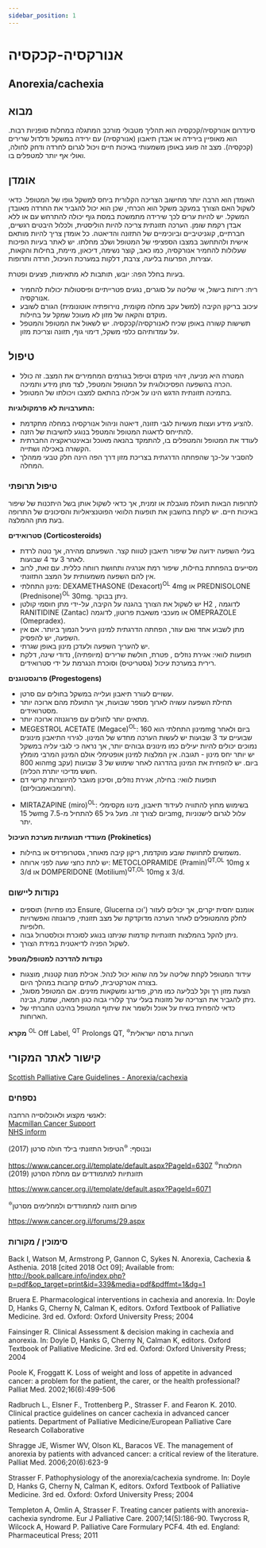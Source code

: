 ```yaml
---
sidebar_position: 1
---
```


# אנורקסיה-קכקסיה
## Anorexia/cachexia

## מבוא

סינדרום אנורקסיה/קכקסיה הוא תהליך מטבולי מורכב המתגלה במחלות סופניות רבות. הוא מאופיין בירידה או אבדן תיאבון (אנורקסיה) עם ירידה במשקל ודלדול שרירים (קכקסיה). מצב זה פוגע באופן משמעותי באיכות חיים ויכול לגרום לחרדה ודחק לחולה, ואולי אף יותר למטפלים בו.

## אומדן
האומדן הוא הרבה יותר מחישוב הצריכה הקלורית ביחס למשקל גופו של המטופל. כדאי לשקול האם הצורך במעקב משקל הוא הכרחי, שכן הוא יכול להגביר את החרדה מאובדן המשקל. יש להיות ערים לכך שירידה מתמשכת במסת גוף יכולה להתרחש עם או ללא אבדן רקמת שומן.
הערכה תזונתית צריכה להיות הוליסטית, ולכלול היבטים רגשיים, חברתיים, קוגניטיביים וביוכימיים של התזונה והדיאטה. כל אומדן צריך להיות מותאם אישית ולהתחשב במצבו הספציפי של המטופל ושלב מחלתו.
יש לאתר בעיות הפיכות שעלולות להחמיר אנורקסיה, כמו כאב, קוצר נשימה, דיכאון, מיימת, בחילות והקאות, עצירות, הפרעות בליעה, צרבת, דלקות במערכת העיכול, חרדה ותרופות.

בעיות בחלל הפה: יובש, תותבות לא מתאימות, פצעים ופטרת.
-	ריח: ריחות בישול, אי שליטה על סוגרים, נגעים פטרייתיים ופיסטולות יכולות להחמיר אנורקסיה.
-	עיכוב בריקון הקיבה (למשל עקב מחלה מקומית, נוירופתיה אוטונומית) הגורם לשובע מוקדם והקאה של מזון לא מעוכל שמקל על בחילות.
-	תשישות קשורה באופן שכיח לאנורקסיה/קכקסיה.
יש לשאול את המטופל והמטפל על עמדותיהם כלפי משקל, דימוי גוף, תזונה וצריכת מזון.


## טיפול
-	המטרה היא מניעה, זיהוי מוקדם וטיפול בגורמים המחמירים את המצב. זה כולל הכרה בהשפעה הפסיכולוגית על המטופל והמטפל, לצד מתן מידע ותמיכה.
-	בתמיכה תזונתית הדגש הינו על אכילה בהתאם למצבו ויכולתו של המטופל.

**התערבויות לא פרמקולוגיות:**
-	להציע מידע ועצות מעשיות לגבי תזונה, דיאטה וניהול אנורקסיה במחלה מתקדמת. 
-	להתייחס לדאגות המטופל והמטפל בנוגע לחשיבות של הזנה.
-	לעודד את המטופל והמטפלים בו, להתמקד בהנאה מאוכל ובאינטראקציה החברתית הקשורה באכילה ושתייה. 
-	להסביר על-כך שהפחתה הדרגתית בצריכת מזון דרך הפה הינה חלק טבעי ממהלך המחלה.

###  טיפול תרופתי 
לתרופות הבאות תועלת מוגבלת או זמנית, אך כדאי לשקול אותן בשל היתכנות של שיפור באיכות חיים.       יש לקחת בחשבון את תופעות הלוואי הפוטנציאליות והסיכונים של התרופה בעת מתן ההמלצה. 

**סטרואידים (Corticosteroids)**
-	בעלי השפעה ידועה של שיפור תיאבון לטווח קצר. השפעתם מהירה, אך נוטה לרדת לאחר 3 עד 4 שבועות.
-	מסייעים בהפחתת בחילות, שיפור רמת אנרגיה ותחושת רווחה כללית. עם זאת, לרוב אין להם השפעה משמעותית על המצב התזונתי.
-	מינון התחלתי: DEXAMETHASONE (Dexacort)<sup>OL</sup> 4mg  או PREDNISOLONE (Prednisone)<sup>OL</sup> 30mg. ניתן בבוקר.
-	יש לשקול את הצורך בהגנה על הקיבה, על-ידי מתן חוסמי קולטן H2 , לדוגמה RANITIDINE (Zantac) או מעכבי משאבת פרוטון, לדוגמה OMEPRAZOLE (Omepradex). 
-	מתן לשבוע אחד ואם עוזר, הפחתה הדרגתית למינון היעיל הנמוך ביותר.                                      אם אין השפעה, יש להפסיק.
-	יש להעריך השפעה ולעדכן מינון באופן שגרתי.
-	תופעות לוואי: אגירת נוזלים , פטרת, חולשת שרירים (מיופתיה), נדודי שינה, דלקת רירית במערכת עיכול (גסטריטיס) וסוכרת הנגרמת על ידי סטרואידים.

**פרוגסטוגנים (Progestogens)**
-	עשויים לעורר תיאבון ועלייה במשקל בחולים עם סרטן.
-	תחילת השפעה עשויה לארוך מספר שבועות, אך התועלת מהם ארוכה יותר מסטרואידים.
-	מתאים יותר לחולים עם פרוגנוזה ארוכה יותר.
-	MEGESTROL ACETATE (Megace)<sup>OL</sup>: מינון התחלתי הוא 160mg ביום ולאחר שבועיים עד 3 שבועות יש לעשות הערכה מחדש של המינון. לגירוי התיאבון מינונים נמוכים יכולים להיות יעילים כמו מינונים גבוהים יותר, אך נראה כי לגבי עליה במשקל יש יותר יחס מינון - תגובה. אין המלצות למינון אופטימלי אולם המינון המרבי מומלץ הוא 800mg ביום. יש להפחית את המינון בהדרגה לאחר שימוש של 3 שבועות (עקב חשש מדיכוי יותרת הכליה).
-	תופעות לוואי: בחילה, אגירת נוזלים, וסיכון מוגבר להיווצרות קרישי דם (תרומבואמבוליזם).
* MIRTAZAPINE (miro)<sup>OL</sup>: בשימוש מחוץ להתוויה לעידוד תיאבון, מינוו מקסימלי של  15mg ביום לצורך זה. מעל גיל 65 להתחיל מ-7.5mg, עלול לגרום לישנוניות יתר. 

**מעודדי תנועתיות מערכת העיכול   (Prokinetics)**
-	משמשים לתחושת שובע מוקדמת, ריקון קיבה מאוחר, גסטרופרזיס או בחילות.
-	יש לתת כחצי שעה לפני ארוחה: METOCLOPRAMIDE (Pramin)<sup>QT,OL</sup> 10mg x 3/d                              או DOMPERIDONE (Motilium)<sup>QT,OL</sup> 10mg x 3/d.

### נקודות ליישום
-	תוספים (כמו פחיות Ensure, Glucerna וכו') אומנם יחסית יקרים, אך יכולים לעזור לחלק מהמטופלים לאחר הערכה מדוקדקת של מצב תזונתי, פרוגנוזה ואפשרויות חלופיות.
-	ניתן להקל בהמלצות תזונתיות קודמות שניתנו בנוגע לסוכרת וכולסטרול גבוה.
-	לשקול הפניה לדיאטנית במידת הצורך.

**נקודות להדרכה למטופל/מטפל**
-	עידוד המטופל לקחת שליטה על מה שהוא יכול לנהל. אכילת מנות קטנות, מוצגות בצורה אטרקטיבית, לעתים קרובות במהלך היום.
-	הצעת מזון רך וקל לבליעה כמו מרק, פודינג ומשקאות מזינים. אם המטופל מסוגל, ניתן להגביר את הצריכה של מזונות בעלי ערך קלורי גבוה כגון חמאה, שמנת, גבינה.
-	כדאי להפחית בשיח על אוכל ולשמר את שיתוף המטופל  בהיבט החברתי של הארוחות.


**מקרא**
<sup>OL</sup> Off Label, <sup>QT</sup> Prolongs QT, <sup>🔯</sup>הערות גרסה ישראלית 

## קישור לאתר המקורי
[Scottish Palliative Care Guidelines - Anorexia/cachexia](https://rightdecisions.scot.nhs.uk/scottish-palliative-care-guidelines/symptom-control/anorexiacachexia)

### נספחים
לאנשי מקצוע ולאוכלוסייה הרחבה:  
[Macmillan Cancer Support](http://www.macmillan.org.uk)  
[NHS inform](https://www.nhsinform.scot)

ובנוסף:
<sup>🔯</sup>הטיפול התזונתי בילד חולה סרטן (2017)

https://www.cancer.org.il/template/default.aspx?PageId=6307
<sup>🔯</sup>המלצות תזונתיות למתמודדים עם מחלת הסרטן (2019)

https://www.cancer.org.il/template/default.aspx?PageId=6071

<sup>🔯</sup>פורום תזונה למתמודדים ולמחלימים מסרטן  

https://www.cancer.org.il/forums/29.aspx

### סימוכין / מקורות
Back I, Watson M, Armstrong P, Gannon C, Sykes N. Anorexia, Cachexia & Asthenia. 2018 [cited 2018 Oct 09]; Available from: http://book.pallcare.info/index.php?p=pdf&op_target=print&id=339&media=pdf&pdffmt=1&dg=1

Bruera E. Pharmacological interventions in cachexia and anorexia. In: Doyle D, Hanks G, Cherny N, Calman K, editors. Oxford Textbook of Palliative Medicine. 3rd ed. Oxford: Oxford University Press; 2004

Fainsinger R. Clinical Assessment & decision making in cachexia and anorexia. In: Doyle D, Hanks G, Cherny N, Calman K, editors. Oxford Textbook of Palliative Medicine. 3rd ed. Oxford: Oxford University Press; 2004

Poole K, Froggatt K. Loss of weight and loss of appetite in advanced cancer: a problem for the patient, the carer, or the health professional? Palliat Med. 2002;16(6):499-506

Radbruch L., Elsner F., Trottenberg P., Strasser F. and Fearon K. 2010. Clinical practice guidelines on cancer cachexia in advanced cancer patients. Department of Palliative Medicine/European Palliative Care Research Collaborative

Shragge JE, Wismer WV, Olson KL, Baracos VE. The management of anorexia by patients with advanced cancer: a critical review of the literature. Palliat Med. 2006;20(6):623-9

Strasser F. Pathophysiology of the anorexia/cachexia syndrome. In: Doyle D, Hanks G, Cherny N, Calman K, editors. Oxford Textbook of Palliative Medicine. 3rd ed. Oxford: Oxford University Press; 2004

Templeton A, Omlin A, Strasser F. Treating cancer patients with anorexia-cachexia syndrome. Eur J Palliative Care. 2007;14(5):186-90.
Twycross R, Wilcock A, Howard P. Palliative Care Formulary PCF4. 4th ed. England: Pharmaceutical Press; 2011


<PDFDownloadButton pdfUrl="/pdf/Anorexia_cachexia.pdf" fileName="Anorexia_cachexia.pdf" />
